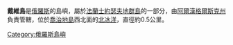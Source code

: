 {{Unreferenced|time=2021-12-15T16:18:07+00:00}}
'''戴維島'''是[[俄羅斯|俄羅斯]]的島嶼，屬於[[法蘭士約瑟夫地群島|法蘭士約瑟夫地群島]]的一部分，由[[阿爾漢格爾斯克州|阿爾漢格爾斯克州]]負責管轄，位於[[喬治地島|喬治地島]]西北面的[[北冰洋|北冰洋]]，直徑約0.5公里。

[[Category:俄羅斯島嶼|Category:俄羅斯島嶼]]
{{Russia-geo-stub}}